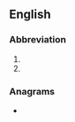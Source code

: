 {{also|STD|S.T.D.}}
==English==

===Abbreviation===
{{rfc-header|en|Abbreviation}}
{{head|en|abbreviation}}

# {{abbreviation of|en|standard}}
# {{abbreviation of|en|standard deviation}}

===Anagrams===
* {{anagrams|en|a=dst|DST|DT's|DTS|DTs|TDS|TDs|dst}}